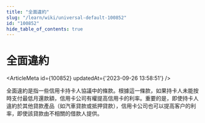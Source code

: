 ```yaml
---
title: "全面違約"
slug: "/learn/wiki/universal-default-100852"
id: "100852"
hide_table_of_contents: true
---
```



# 全面違約

<ArticleMeta id={100852} updatedAt={'2023-09-26 13:58:51'} />
<div className='border-solid border-b border-t-0 my-4 border-[var(--ifm-color-gray-300)]' />

全面違約是指一些信用卡持卡人協議中的條款。根據這一條款，如果持卡人未能按時支付最低月還款額，信用卡公司有權提高信用卡的利率。重要的是，即使持卡人違約於其他貸款產品（如汽車貸款或抵押貸款），信用卡公司也可以提高客户的利率，即使該貸款由不相關的借款人提供。
